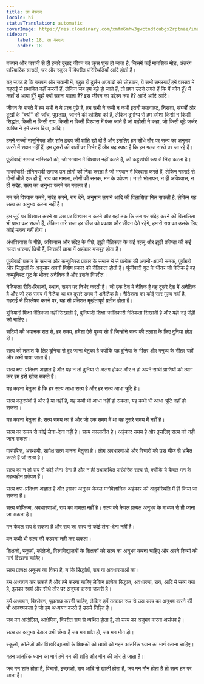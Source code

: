 ```yaml
---
title: ला वेरदाद
locale: hi
statusTranslation: automatic
coverImage: https://res.cloudinary.com/xmfm6mhw3gwctndtcubgx2rptnae/image/upload/v1740337243/small_cover_educacion_fundamental_a051170f1c.webp
sidebar:
    label: 18. ला वेरदाद
    order: 18
---
```

बचपन और जवानी से ही हमारे दुखद जीवन का क्रूस शुरू हो जाता है, जिसमें कई मानसिक मोड़, अंतरंग पारिवारिक त्रासदी, घर और स्कूल में विपरीत परिस्थितियाँ आदि होती हैं।

यह स्पष्ट है कि बचपन और जवानी में, बहुत ही दुर्लभ अपवादों को छोड़कर, ये सभी समस्याएँ हमें वास्तव में गहराई से प्रभावित नहीं करती हैं, लेकिन जब हम बड़े हो जाते हैं, तो प्रश्न उठने लगते हैं कि मैं कौन हूँ? मैं कहाँ से आया हूँ? मुझे क्यों सहना पड़ता है? इस जीवन का उद्देश्य क्या है? आदि आदि आदि।

जीवन के रास्ते में हम सभी ने ये प्रश्न पूछे हैं, हम सभी ने कभी न कभी इतनी कड़वाहट, निराशा, संघर्षों और दुखों के "क्यों" की जाँच, पूछताछ, जानने की कोशिश की है, लेकिन दुर्भाग्य से हम हमेशा किसी न किसी सिद्धांत, किसी न किसी राय, किसी न किसी विश्वास में फंस जाते हैं जो पड़ोसी ने कहा, जो किसी बूढ़े जर्जर व्यक्ति ने हमें उत्तर दिया, आदि।

हमने सच्ची मासूमियत और शांत हृदय की शांति खो दी है और इसलिए हम सीधे तौर पर सत्य का अनुभव करने में सक्षम नहीं हैं, हम दूसरों की बातों पर निर्भर हैं और यह स्पष्ट है कि हम गलत रास्ते पर जा रहे हैं।

पूंजीवादी समाज नास्तिकों को, जो भगवान में विश्वास नहीं करते हैं, को कट्टरपंथी रूप से निंदा करता है।

मार्क्सवादी-लेनिनवादी समाज उन लोगों की निंदा करता है जो भगवान में विश्वास करते हैं, लेकिन गहराई से दोनों चीजें एक ही हैं, राय का मामला, लोगों की सनक, मन के प्रक्षेपण। न तो भोलापन, न ही अविश्वास, न ही संदेह, सत्य का अनुभव करने का मतलब है।

मन को विश्वास करने, संदेह करने, राय देने, अनुमान लगाने आदि की विलासिता मिल सकती है, लेकिन यह सत्य का अनुभव करना नहीं है।

हम सूर्य पर विश्वास करने या उस पर विश्वास न करने और यहां तक कि उस पर संदेह करने की विलासिता भी प्राप्त कर सकते हैं, लेकिन तारे राजा हर चीज को प्रकाश और जीवन देते रहेंगे, हमारी राय का उसके लिए कोई महत्व नहीं होगा।

अंधविश्वास के पीछे, अविश्वास और संदेह के पीछे, झूठी नैतिकता के कई पहलू और झूठी प्रतिष्ठा की कई गलत धारणाएं छिपी हैं, जिसकी छाया में अहंकार मजबूत होता है।

पूंजीवादी प्रकार के समाज और कम्युनिस्ट प्रकार के समाज में से प्रत्येक की अपनी-अपनी सनक, पूर्वाग्रहों और सिद्धांतों के अनुसार अपनी विशेष प्रकार की नैतिकता होती है। पूंजीवादी गुट के भीतर जो नैतिक है वह कम्युनिस्ट गुट के भीतर अनैतिक है और इसके विपरीत।

नैतिकता रीति-रिवाजों, स्थान, समय पर निर्भर करती है। जो एक देश में नैतिक है वह दूसरे देश में अनैतिक है और जो एक समय में नैतिक था वह दूसरे समय में अनैतिक है। नैतिकता का कोई सार मूल्य नहीं है, गहराई से विश्लेषण करने पर, यह सौ प्रतिशत मूर्खतापूर्ण प्रतीत होता है।

बुनियादी शिक्षा नैतिकता नहीं सिखाती है, बुनियादी शिक्षा क्रांतिकारी नैतिकता सिखाती है और यही नई पीढ़ी को चाहिए।

सदियों की भयानक रात से, हर समय, हमेशा ऐसे पुरुष रहे हैं जिन्होंने सत्य की तलाश के लिए दुनिया छोड़ दी।

सत्य की तलाश के लिए दुनिया से दूर जाना बेतुका है क्योंकि यह दुनिया के भीतर और मनुष्य के भीतर यहीं और अभी पाया जाता है।

सत्य क्षण-प्रतिक्षण अज्ञात है और यह न तो दुनिया से अलग होकर और न ही अपने साथी प्राणियों को त्याग कर हम इसे खोज सकते हैं।

यह कहना बेतुका है कि हर सत्य आधा सत्य है और हर सत्य आधा त्रुटि है।

सत्य कट्टरपंथी है और है या नहीं है, यह कभी भी आधा नहीं हो सकता, यह कभी भी आधा त्रुटि नहीं हो सकता।

यह कहना बेतुका है: सत्य समय का है और जो एक समय में था वह दूसरे समय में नहीं है।

सत्य का समय से कोई लेना-देना नहीं है। सत्य कालातीत है। अहंकार समय है और इसलिए सत्य को नहीं जान सकता।

पारंपरिक, अस्थायी, सापेक्ष सत्य मानना बेतुका है। लोग अवधारणाओं और विचारों को उस चीज से भ्रमित करते हैं जो सत्य है।

सत्य का न तो राय से कोई लेना-देना है और न ही तथाकथित पारंपरिक सत्य से, क्योंकि ये केवल मन के महत्वहीन प्रक्षेपण हैं।

सत्य क्षण-प्रतिक्षण अज्ञात है और इसका अनुभव केवल मनोवैज्ञानिक अहंकार की अनुपस्थिति में ही किया जा सकता है।

सत्य सोफिज्म, अवधारणाओं, राय का मामला नहीं है। सत्य को केवल प्रत्यक्ष अनुभव के माध्यम से ही जाना जा सकता है।

मन केवल राय दे सकता है और राय का सत्य से कोई लेना-देना नहीं है।

मन कभी भी सत्य की कल्पना नहीं कर सकता।

शिक्षकों, स्कूलों, कॉलेजों, विश्वविद्यालयों के शिक्षकों को सत्य का अनुभव करना चाहिए और अपने शिष्यों को मार्ग दिखाना चाहिए।

सत्य प्रत्यक्ष अनुभव का विषय है, न कि सिद्धांतों, राय या अवधारणाओं का।

हम अध्ययन कर सकते हैं और हमें करना चाहिए लेकिन प्रत्येक सिद्धांत, अवधारणा, राय, आदि में सत्य क्या है, इसका स्वयं और सीधे तौर पर अनुभव करना जरूरी है।

हमें अध्ययन, विश्लेषण, पूछताछ करनी चाहिए, लेकिन हमें तत्काल रूप से उस सत्य का अनुभव करने की भी आवश्यकता है जो हम अध्ययन करते हैं उसमें निहित है।

जब मन आंदोलित, आक्षेपिक, विपरीत राय से व्यथित होता है, तो सत्य का अनुभव करना असंभव है।

सत्य का अनुभव केवल तभी संभव है जब मन शांत हो, जब मन मौन हो।

स्कूलों, कॉलेजों और विश्वविद्यालयों के शिक्षकों को छात्रों को गहन आंतरिक ध्यान का मार्ग बताना चाहिए।

गहन आंतरिक ध्यान का मार्ग हमें मन की शांति और मौन की ओर ले जाता है।

जब मन शांत होता है, विचारों, इच्छाओं, राय आदि से खाली होता है, जब मन मौन होता है तो सत्य हम पर आता है।

